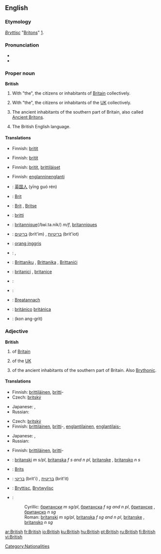 {{wikipedia|dab=British}}
==English==

{{rank|school|language|court|752|British|meant|tears|expected}}

===Etymology===
{{OE.}} ''[[Bryttisc]]'' "[[Britons]]" [http://www.etymonline.com/index.php?search=British].

===Pronunciation===
* {{IPA|/ˈbɹɪʔɪʃ/ ([[:w:Received Pronunciation|RP]]), /ˈbɹɪɾɪʃ/ ([[:w:General American|GA]])}}
* {{audio|en-us-british.ogg|Audio (US)}}

===Proper noun===
'''British'''

# With "the", the citizens or inhabitants of [[Britain]] collectively.
# {{colloquial}} With "the", the citizens or inhabitants of the [[UK]] collectively.
# {{context|history}} The ancient inhabitants of the southern part of Britain, also called [[Ancient Briton]]s.
# The British English language.

====Translations====
{{trans-top|citizens or inhabitants of Britain}}
* Finnish: [[britti|britit]]
{{trans-mid}}
{{trans-bottom}}

{{trans-top|colloquial: the citizens or inhabitants of the UK}}
* Finnish: [[britti|britit]]
{{trans-mid}}
{{trans-bottom}}

{{trans-top|ancient inhabitants of the southern part of Britain}}
* Finnish: [[britti|britit]], [[brittiläinen|brittiläiset]]
{{trans-mid}}
{{trans-bottom}}

{{trans-top|the British English language}}
* Finnish: [[englanninenglanti]]
{{trans-mid}}
{{trans-bottom}}

{{checktrans-top}}
<!-- Most of these are in singular. Should they really be? -->
* {{ttbc|Chinese}}: [[英国人]] (yīng guó rén)
* {{ttbc|Czech}}: [[Brit]] {{m}}
* {{ttbc|Dutch}}: [[Brit]] {{m}}, [[Britse]] {{f}}
* {{ttbc|Finnish}}: [[britti]]
* {{ttbc|French}}: [[britannique]](/bʁi.ta.nik/) ''m/f'', [[britanniques]] {{p}}
* {{ttbc|Hebrew}}: [[בריטים]] (brit'im) {{m|p}}, [[בריטיות]] (brit'iot) {{f|p}}
* {{ttbc|Indonesian}}: [[orang inggris]]
{{trans-mid}}
* {{ttbc|Japanese}}: {{t|ja|sc=Jpan|イギリス人|tr=igirisu-jin}}, {{t|ja|sc=Jpan|英国人|tr=eikoku-jin}}
* {{ttbc|Maltese}}: [[Brittaniku]] {{m}}, [[Brittanika]] {{f}}, [[Brittaniċi]] {{p}}
* {{ttbc|Romanian}}: [[britanici]] {{m|p}}, [[britanice]] {{f|p}}
* {{ttbc|Russian}}: {{t|ru|британец|m|sc=Cyrl|tr=britán'ec}}
* {{ttbc|Russian}}: {{t|ru|бритт|m|sc=Cyrl|tr=britt}}
* {{ttbc|Scottish Gaelic}}: [[Breatannach]] {{m}}
* {{ttbc|Spanish}}: [[británico]] {{m}} [[británica]] {{f}}
* {{ttbc|Thai}}: {{THchar|[[คนอังกฤษ]]}} (kon ang-grìt)
{{trans-bottom}}

===Adjective===
'''British'''

# of [[Britain]]
# {{colloquial}} of the [[UK]]
# {{context|history}} of the ancient inhabitants of the southern part of Britain.  Also [[Brythonic]].

====Translations====
{{trans-top|of Britain}}
* Finnish: [[brittiläinen]], [[britti]]-
* Czech: [[britský]] {{m}}
{{trans-mid}}
* Japanese: {{t|ja|sc=Jpan|イギリスの|tr=igirisu no}}, {{t|ja|sc=Jpan|英国の|tr=eikoku no}}
* Russian: {{t|ru|британский|sc=Cyrl|tr=británskij}}
{{trans-bottom}}

{{trans-top|colloquial: of the UK}}
* Czech: [[britský]] {{m}}
* Finnish: [[brittiläinen]], [[britti]]-, [[englantilainen]], [[englantilais-]]
{{trans-mid}}
* Japanese: {{t|ja|sc=Jpan|イギリスの|tr=igirisu no}}, {{t|ja|sc=Jpan|英国の|tr=eikoku no}}
* Russian: {{t|ru|британский|sc=Cyrl|tr=británskij}}
{{trans-bottom}}

{{trans-top|history: of the ancient inhabitants of the southern part of Britain}}
* Finnish: [[brittiläinen]], [[britti]]-
{{trans-mid}}
{{trans-bottom}}

{{checktrans-top}}
*{{ttbc|Bosnian}}: [[britanski]] ''m s/pl'', [[britanska]] ''f s and n pl'', [[britanske]] {{f}} {{p}}, [[britansko]] ''n s''
*{{ttbc|Dutch}}: [[Brits]]
*{{ttbc|Hebrew}}: [[בריטי]] (brit'i) {{m}}, [[בריטית]] (brit'it) {{f}}
*{{ttbc|Old English}}: [[Bryttisc]], [[Brytwylisc]]
*{{ttbc|Serbian}}:
*:Cyrillic: [[британски]] ''m sg/pl'', [[британска]] ''f sg and n pl'', [[британске]] {{f}} {{p}}, [[британско]] ''n sg''
*:Roman: [[britanski]] ''m sg/pl'', [[britanska]] ''f sg and n pl'', [[britanske]] {{f}} {{p}}, [[britansko]] ''n sg''
{{checktrans-bottom}}

[[Category:Nationalities]]

[[ar:British]]
[[fr:British]]
[[io:British]]
[[ku:British]]
[[hu:British]]
[[pt:British]]
[[ru:British]]
[[fi:British]]
[[vi:British]]